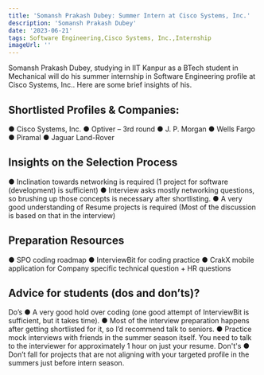 ---
title: 'Somansh Prakash Dubey: Summer Intern at Cisco Systems, Inc.'
description: 'Somansh Prakash Dubey'
date: '2023-06-21'
tags: Software Engineering,Cisco Systems, Inc.,Internship
imageUrl: ''
---

Somansh Prakash Dubey, studying in IIT Kanpur as a BTech student in Mechanical will do
his summer internship in Software Engineering profile at Cisco Systems, Inc.. Here are some brief
insights of his.

## Shortlisted Profiles & Companies:
● Cisco Systems, Inc.
● Optiver – 3rd round
● J. P. Morgan
● Wells Fargo
● Piramal
● Jaguar Land-Rover

## Insights on the Selection Process
● Inclination towards networking is required (1 project for
software (development) is sufficient)
● Interview asks mostly networking questions, so brushing
up those concepts is necessary after shortlisting.
● A very good understanding of Resume projects is required
(Most of the discussion is based on that in the interview)

##  Preparation Resources
● SPO coding roadmap
● InterviewBit for coding practice
● CrakX mobile application for Company specific technical question + HR questions

## Advice for students (dos and don’ts)? 
Do’s
● A very good hold over coding (one good attempt of InterviewBit is sufficient, but it
takes time).
● Most of the interview preparation happens after getting shortlisted for it, so I’d
recommend talk to seniors.
● Practice mock interviews with friends in the summer season itself. You need to talk to
the interviewer for approximately 1 hour on just your resume.
Don't's
● Don’t fall for projects that are not aligning with your targeted profile in the summers just
before intern season.

